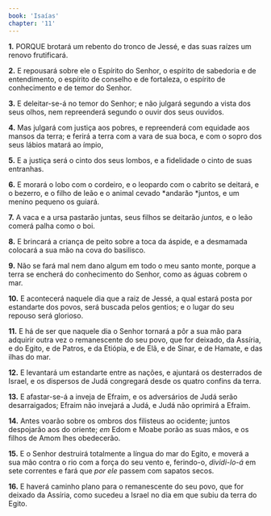 ```yaml
---
book: 'Isaías'
chapter: '11'
---
```


**1.** PORQUE brotará um rebento do tronco de Jessé, e das suas raízes um renovo frutificará.

**2.** E repousará sobre ele o Espírito do Senhor, o espírito de sabedoria e de entendimento, o espírito de conselho e de fortaleza, o espírito de conhecimento e de temor do Senhor.

**3.** E deleitar-se-á no temor do Senhor; e não julgará segundo a vista dos seus olhos, nem repreenderá segundo o ouvir dos seus ouvidos.

**4.** Mas julgará com justiça aos pobres, e repreenderá com equidade aos mansos da terra; e ferirá a terra com a vara de sua boca, e com o sopro dos seus lábios matará ao ímpio,

**5.** E a justiça será o cinto dos seus lombos, e a fidelidade o cinto de suas entranhas.

**6.** E morará o lobo com o cordeiro, e o leopardo com o cabrito se deitará, e o bezerro, e o filho de leão e o animal cevado *andarão *juntos, e um menino pequeno os guiará.

**7.** A vaca e a ursa pastarão juntas, seus filhos se deitarão *juntos,* e o leão comerá palha como o boi.

**8.** E brincará a criança de peito sobre a toca da áspide, e a desmamada colocará a sua mão na cova do basilisco.

**9.** Não se fará mal nem dano algum em todo o meu santo monte, porque a terra se encherá do conhecimento do Senhor, como as águas cobrem o mar.

**10.** E acontecerá naquele dia que a raiz de Jessé, a qual estará posta por estandarte dos povos, será buscada pelos gentios; e o lugar do seu repouso será glorioso.

**11.** E há de ser que naquele dia o Senhor tornará a pôr a sua mão para adquirir outra vez o remanescente do seu povo, que for deixado, da Assíria, e do Egito, e de Patros, e da Etiópia, e de Elã, e de Sinar, e de Hamate, e das ilhas do mar.

**12.** E levantará um estandarte entre as nações, e ajuntará os desterrados de Israel, e os dispersos de Judá congregará desde os quatro confins da terra.

**13.** E afastar-se-á a inveja de Efraim, e os adversários de Judá serão desarraigados; Efraim não invejará a Judá, e Judá não oprimirá a Efraim.

**14.** Antes voarão sobre os ombros dos filisteus ao ocidente; juntos despojarão aos do oriente; *em* Edom e Moabe porão as suas mãos, e os filhos de Amom lhes obedecerão.

**15.** E o Senhor destruirá totalmente a língua do mar do Egito, e moverá a sua mão contra o rio com a força do seu vento e, ferindo-o, *dividi-lo-á* em sete correntes e fará que *por ele* passem com sapatos secos.

**16.** E haverá caminho plano para o remanescente do seu povo, que for deixado da Assíria, como sucedeu a Israel no dia em que subiu da terra do Egito.